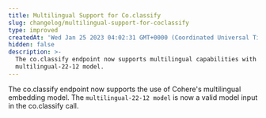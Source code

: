 ```yaml
---
title: Multilingual Support for Co.classify
slug: changelog/multilingual-support-for-coclassify
type: improved
createdAt: 'Wed Jan 25 2023 04:02:31 GMT+0000 (Coordinated Universal Time)'
hidden: false
description: >-
  The co.classify endpoint now supports multilingual capabilities with the new
  multilingual-22-12 model.
---
```

The co.classify endpoint now supports the use of Cohere's multilingual embedding model. The `multilingual-22-12 model` is now a valid model input in the co.classify call.
